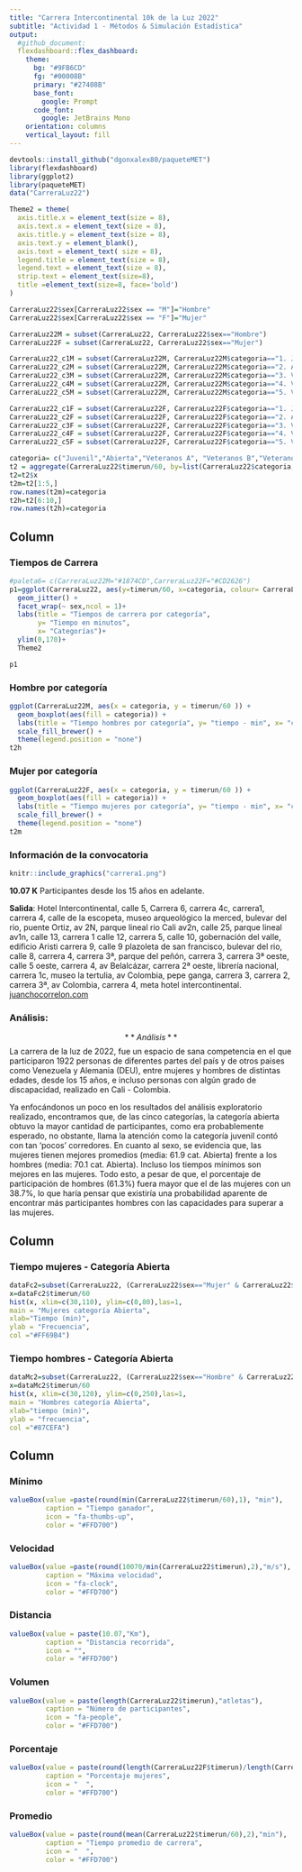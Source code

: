 ---
title: "Carrera Intercontinental 10k de la Luz 2022"
subtitle: "Actividad 1 - Métodos & Simulación Estadística"
output: 
  #github_document:
  flexdashboard::flex_dashboard:
    theme:
      bg: "#9FB6CD"
      fg: "#00008B" 
      primary: "#27408B"
      base_font:
        google: Prompt
      code_font:
        google: JetBrains Mono
    orientation: columns
    vertical_layout: fill
---

```{r setup, include=FALSE}
devtools::install_github("dgonxalex80/paqueteMET")
library(flexdashboard)
library(ggplot2)
library(paqueteMET)
data("CarreraLuz22")

Theme2 = theme(
  axis.title.x = element_text(size = 8),
  axis.text.x = element_text(size = 8),
  axis.title.y = element_text(size = 8),
  axis.text.y = element_blank(),
  axis.text = element_text( size = 8),
  legend.title = element_text(size = 8),
  legend.text = element_text(size = 8),  
  strip.text = element_text(size=8),
  title =element_text(size=8, face='bold')
)

CarreraLuz22$sex[CarreraLuz22$sex == "M"]="Hombre"
CarreraLuz22$sex[CarreraLuz22$sex == "F"]="Mujer"

CarreraLuz22M = subset(CarreraLuz22, CarreraLuz22$sex=="Hombre")
CarreraLuz22F = subset(CarreraLuz22, CarreraLuz22$sex=="Mujer")

CarreraLuz22_c1M = subset(CarreraLuz22M, CarreraLuz22M$categoria=="1. Juvenil")
CarreraLuz22_c2M = subset(CarreraLuz22M, CarreraLuz22M$categoria=="2. Abierta")
CarreraLuz22_c3M = subset(CarreraLuz22M, CarreraLuz22M$categoria=="3. Veteranos A")
CarreraLuz22_c4M = subset(CarreraLuz22M, CarreraLuz22M$categoria=="4. Veteranos B")
CarreraLuz22_c5M = subset(CarreraLuz22M, CarreraLuz22M$categoria=="5. Veteranos C")

CarreraLuz22_c1F = subset(CarreraLuz22F, CarreraLuz22F$categoria=="1. Juvenil")
CarreraLuz22_c2F = subset(CarreraLuz22F, CarreraLuz22F$categoria=="2. Abierta")
CarreraLuz22_c3F = subset(CarreraLuz22F, CarreraLuz22F$categoria=="3. Veteranos A")
CarreraLuz22_c4F = subset(CarreraLuz22F, CarreraLuz22F$categoria=="4. Veteranos B")
CarreraLuz22_c5F = subset(CarreraLuz22F, CarreraLuz22F$categoria=="5. Veteranos C")

categoria= c("Juvenil","Abierta","Veteranos A", "Veteranos B","Veteranos C")
t2 = aggregate(CarreraLuz22$timerun/60, by=list(CarreraLuz22$categoria,CarreraLuz22$sex), FUN= summary)
t2=t2$x
t2m=t2[1:5,] 
row.names(t2m)=categoria
t2h=t2[6:10,] 
row.names(t2h)=categoria
```

Column {data-width=750 .tabset}
-----------------------------------------------------------------------

### Tiempos de Carrera

```{r}
#paleta6= c(CarreraLuz22M="#1874CD",CarreraLuz22F="#CD2626")
p1=ggplot(CarreraLuz22, aes(y=timerun/60, x=categoria, colour= CarreraLuz22$sex))+
  geom_jitter() +
  facet_wrap(~ sex,ncol = 1)+
  labs(title = "Tiempos de carrera por categoría",
       y= "Tiempo en minutos",
       x= "Categorías")+ 
  ylim(0,170)+
  Theme2

p1
```

### Hombre por categoría

```{r, fig.height=3}
ggplot(CarreraLuz22M, aes(x = categoria, y = timerun/60 )) +
  geom_boxplot(aes(fill = categoria)) + 
  labs(title = "Tiempo hombres por categoría", y= "tiempo - min", x= "categorías")+
  scale_fill_brewer() +
  theme(legend.position = "none")
t2h
```

### Mujer por categoría
```{r, fig.height=3}
ggplot(CarreraLuz22F, aes(x = categoria, y = timerun/60 )) +
  geom_boxplot(aes(fill = categoria)) + 
  labs(title = "Tiempo mujeres por categoría", y= "tiempo - min", x= "categorías")+
  scale_fill_brewer() +
  theme(legend.position = "none")
t2m
```


### Información de la convocatoria
```{r, echo=FALSE, out.width="30%", fig.align = "center"}
knitr::include_graphics("carrera1.png")
```

**10.07 K** Participantes desde los 15 años en adelante.

**Salida**: Hotel Intercontinental, calle 5, Carrera 6, carrera 4c, carrera1, carrera 4, calle de la escopeta, museo arqueológico la merced, bulevar del rio, puente Ortiz, av 2N, parque lineal rio Cali av2n, calle 25, parque lineal av1n, calle 13, carrera 1 calle 12, carrera 5, calle 10, gobernación del valle, edificio Aristi carrera 9, calle 9 plazoleta de san francisco, bulevar del rio, calle 8, carrera 4, carrera 3ª, parque del peñón, carrera 3, carrera 3ª oeste, calle 5 oeste, carrera 4, av Belalcázar, carrera 2ª oeste, librería nacional, carrera 1c, museo la tertulia, av Colombia, pepe ganga, carrera 3, carrera 2, carrera 3ª, av Colombia, carrera 4, meta hotel intercontinental. [juanchocorrelon.com](https://juanchocorrelon.com/intercontinental-10k-luz-2022/#10k)


### Análisis:
$$**Análisis**$$
La carrera de la luz de 2022, fue un espacio de sana competencia en el que participaron 1922 personas de diferentes partes del país y de otros paises como Venezuela y Alemania (DEU), entre mujeres y hombres de distintas edades, desde los 15 años, e incluso personas con algún grado de discapacidad, realizado en Cali - Colombia. 

Ya enfocándonos un poco en los resultados del análisis exploratorio realizado, encontramos que, de las cinco categorías, la categoría abierta obtuvo la mayor cantidad de participantes, como era probablemente esperado, no obstante, llama la atención como la categoría juvenil contó con tan 'pocos' corredores. En cuanto al sexo, se evidencia que, las mujeres tienen mejores promedios (media: 61.9 cat. Abierta) frente a los hombres (media: 70.1 cat. Abierta). Incluso los tiempos mínimos son mejores en las mujeres. Todo esto, a pesar de que, el porcentaje de participación de hombres (61.3%) fuera mayor que el de las mujeres con un 38.7%, lo que haría pensar que existiría una probabilidad aparente de encontrar más participantes hombres con las capacidades para superar a las mujeres. 




Column {data-width=350}
-----------------------------------------------------------------------

### Tiempo mujeres - Categoría Abierta

```{r}
dataFc2=subset(CarreraLuz22, (CarreraLuz22$sex=="Mujer" & CarreraLuz22$categoria=="2. Abierta")) 
x=dataFc2$timerun/60
hist(x, xlim=c(30,110), ylim=c(0,80),las=1,
main = "Mujeres categoría Abierta",
xlab="Tiempo (min)",
ylab = "Frecuencia",
col ="#FF69B4")
```

### Tiempo hombres - Categoría Abierta

```{r}
dataMc2=subset(CarreraLuz22, (CarreraLuz22$sex=="Hombre" & CarreraLuz22$categoria=="2. Abierta")) 
x=dataMc2$timerun/60
hist(x, xlim=c(30,120), ylim=c(0,250),las=1,
main = "Hombres categoría Abierta",
xlab="tiempo (min)",
ylab = "frecuencia",
col ="#87CEFA")
```

Column { data-width=40 }
-----------------------------------------------------------------------

### Mínimo  {.value-box}
```{r}
valueBox(value =paste(round(min(CarreraLuz22$timerun/60),1), "min"), 
         caption = "Tiempo ganador", 
         icon = "fa-thumbs-up", 
         color = "#FFD700")
```

### Velocidad  {.value-box}
```{r}
valueBox(value =paste(round(10070/min(CarreraLuz22$timerun),2),"m/s"),  
         caption = "Máxima velocidad", 
         icon = "fa-clock", 
         color = "#FFD700")
```

### Distancia  {.value-box}
```{r}
valueBox(value = paste(10.07,"Km"),  
         caption = "Distancia recorrida", 
         icon = "", 
         color = "#FFD700")
```

### Volumen  {.value-box}
```{r}
valueBox(value = paste(length(CarreraLuz22$timerun),"atletas"), 
         caption = "Número de participantes", 
         icon = "fa-people", 
         color = "#FFD700")
```

### Porcentaje  {.value-box}
```{r}
valueBox(value = paste(round(length(CarreraLuz22F$timerun)/length(CarreraLuz22$timerun)*100,2),"%"), 
         caption = "Porcentaje mujeres", 
         icon = "  ", 
         color = "#FFD700")
```

### Promedio  {.value-box}
```{r}
valueBox(value = paste(round(mean(CarreraLuz22$timerun/60),2),"min"), 
         caption = "Tiempo promedio de carrera", 
         icon = "  ", 
         color = "#FFD700")
```



